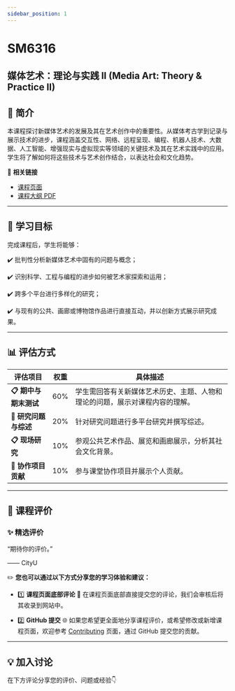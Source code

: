 ```yaml
---
sidebar_position: 1
---
```


# SM6316
## 媒体艺术：理论与实践 II (Media Art: Theory & Practice II)

## **📘 简介**
本课程探讨新媒体艺术的发展及其在艺术创作中的重要性。从媒体考古学到记录与展示技术的进步，课程涵盖交互性、网络、远程呈现、编程、机器人技术、大数据、人工智能、增强现实与虚拟现实等领域的关键技术及其在艺术实践中的应用。学生将了解如何将这些技术与艺术创作结合，以表达社会和文化趋势。

🔗 **相关链接**
- [课程页面](https://www.cityu.edu.hk/catalogue/pg/202425/course/SM6316.htm)
- [课程大纲 PDF](https://www.cityu.edu.hk/catalogue/pg/202425/course/SM6316.pdf)

---

## **🎯 学习目标**

完成课程后，学生将能够：

✔️ 批判性分析新媒体艺术中固有的问题与概念；

✔️ 识别科学、工程与编程的进步如何被艺术家探索和运用；

✔️ 跨多个平台进行多样化的研究；

✔️ 与现有的公共、画廊或博物馆作品进行直接互动，并以创新方式展示研究成果。

---

## **📊 评估方式**

| **评估项目**          | **权重** | **具体描述**                                                                                       |
|----------------------|---------|---------------------------------------------------------------------------------------------------|
| **📋 期中与期末测试**  | 60%      | 学生需回答有关新媒体艺术历史、主题、人物和理论的问题，展示对课程内容的理解。                                     |
| **📂 研究问题与综述**  | 20%      | 针对研究问题进行多平台研究并撰写综述。                                                               |
| **📋 现场研究**       | 10%      | 参观公共艺术作品、展览和画廊展示，分析其社会文化背景。                                                  |
| **📂 协作项目贡献**    | 10%      | 参与课堂协作项目并展示个人贡献。                                                                      |

---

## **💬 课程评价**

### ✨ **精选评价**
<div className={commentStyles.commentBox}>
    <p className={commentStyles.commentText}>
        “期待你的评价。”
    </p>
    <p className={commentStyles.commentAuthor}>—— CityU</p>
</div>

✏️ **您也可以通过以下方式分享您的学习体验和建议：**

- 1️⃣ **课程页面底部评论**
💬 在课程页面底部直接提交您的评论，我们会审核后将其收录到网站中。

- 2️⃣ **GitHub 提交**
🌐 如果您希望更全面地分享课程评价，或希望修改或新增课程页面，欢迎参考 [Contributing](https://penjc.github.io/cityU-navigator/contributing) 页面，通过 GitHub 提交您的贡献。

---

## **💡 加入讨论**

在下方评论分享您的评价、问题或经验👇
<Utterances />